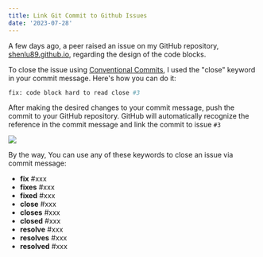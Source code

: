 ```yaml
---
title: Link Git Commit to Github Issues
date: '2023-07-28'
---
```


A few days ago, a peer raised an issue on my GitHub repository,
[shenlu89.github.io](https://github.com/shenlu89/shenlu89.github.io),
regarding the design of the code blocks.

To close the issue using [Conventional Commits](https://kapeli.com/cheat_sheets/Conventional_Commits.docset/Contents/Resources/Documents/index), I used the "close" keyword in your commit message. Here's how you can do it:

```sh
fix: code block hard to read close #3
```

After making the desired changes to your commit message, push the commit to your GitHub repository.
GitHub will automatically recognize the reference in the commit message and link the commit to issue `#3`

![](/images/posts/link-git-commit-to-github-issues/link-git-commit-to-github-issues.png)

By the way, You can use any of these keywords to close an issue via commit message:

- **fix** #xxx
- **fixes** #xxx
- **fixed** #xxx
- **close** #xxx
- **closes** #xxx
- **closed** #xxx
- **resolve** #xxx
- **resolves** #xxx
- **resolved** #xxx
